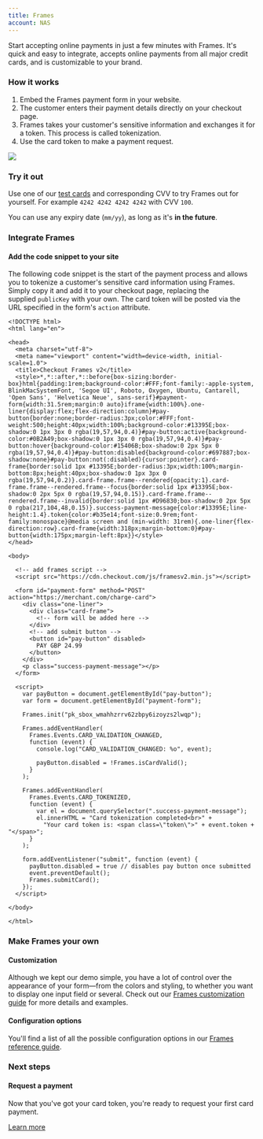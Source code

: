```yaml
---
title: Frames
account: NAS
---
```


Start accepting online payments in just a few minutes with Frames. It's quick and easy to integrate, accepts online payments from all major credit cards, and is customizable to your brand.

### How it works

1.  Embed the Frames payment form in your website. 
2.  The customer enters their payment details directly on your checkout page.
3.  Frames takes your customer's sensitive information and exchanges it for a token. This process is called tokenization. 
4.  Use the card token to make a payment request.

![](/download/attachments/8489212/Frames.png?version=1&modificationDate=1620731272921&api=v2)

### Try it out

Use one of our [test cards](/display/x/Test+cards) and corresponding CVV to try Frames out for yourself. For example `4242 4242 4242 4242` with CVV `100`.

You can use any expiry date (`mm/yy`), as long as it's **in the future**.

### Integrate Frames

#### Add the code snippet to your site

The following code snippet is the start of the payment process and allows you to tokenize a customer's sensitive card information using Frames. Simply copy it and add it to your checkout page, replacing the supplied `publicKey` with your own. The card token will be posted via the URL specified in the form's `action` attribute.

    <!DOCTYPE html>
    <html lang="en">
    
    <head>
      <meta charset="utf-8">
      <meta name="viewport" content="width=device-width, initial-scale=1.0">
      <title>Checkout Frames v2</title>
      <style>*,*::after,*::before{box-sizing:border-box}html{padding:1rem;background-color:#FFF;font-family:-apple-system, BlinkMacSystemFont, 'Segoe UI', Roboto, Oxygen, Ubuntu, Cantarell, 'Open Sans', 'Helvetica Neue', sans-serif}#payment-form{width:31.5rem;margin:0 auto}iframe{width:100%}.one-liner{display:flex;flex-direction:column}#pay-button{border:none;border-radius:3px;color:#FFF;font-weight:500;height:40px;width:100%;background-color:#13395E;box-shadow:0 1px 3px 0 rgba(19,57,94,0.4)}#pay-button:active{background-color:#0B2A49;box-shadow:0 1px 3px 0 rgba(19,57,94,0.4)}#pay-button:hover{background-color:#15406B;box-shadow:0 2px 5px 0 rgba(19,57,94,0.4)}#pay-button:disabled{background-color:#697887;box-shadow:none}#pay-button:not(:disabled){cursor:pointer}.card-frame{border:solid 1px #13395E;border-radius:3px;width:100%;margin-bottom:8px;height:40px;box-shadow:0 1px 3px 0 rgba(19,57,94,0.2)}.card-frame.frame--rendered{opacity:1}.card-frame.frame--rendered.frame--focus{border:solid 1px #13395E;box-shadow:0 2px 5px 0 rgba(19,57,94,0.15)}.card-frame.frame--rendered.frame--invalid{border:solid 1px #D96830;box-shadow:0 2px 5px 0 rgba(217,104,48,0.15)}.success-payment-message{color:#13395E;line-height:1.4}.token{color:#b35e14;font-size:0.9rem;font-family:monospace}@media screen and (min-width: 31rem){.one-liner{flex-direction:row}.card-frame{width:318px;margin-bottom:0}#pay-button{width:175px;margin-left:8px}}</style>
    </head>
    
    <body>
    
      <!-- add frames script -->
      <script src="https://cdn.checkout.com/js/framesv2.min.js"></script>
    
      <form id="payment-form" method="POST" action="https://merchant.com/charge-card">
        <div class="one-liner">
          <div class="card-frame">
            <!-- form will be added here -->
          </div>
          <!-- add submit button -->  
          <button id="pay-button" disabled>
            PAY GBP 24.99
          </button>
        </div>
        <p class="success-payment-message"></p>
      </form>
    
      <script>
        var payButton = document.getElementById("pay-button");
        var form = document.getElementById("payment-form");
    
        Frames.init("pk_sbox_wmahhzrrv62zbpy6izoyzs2lwqp");
    
        Frames.addEventHandler(
          Frames.Events.CARD_VALIDATION_CHANGED,
          function (event) {
            console.log("CARD_VALIDATION_CHANGED: %o", event);
    
            payButton.disabled = !Frames.isCardValid();
          }
        );
    
        Frames.addEventHandler(
          Frames.Events.CARD_TOKENIZED,
          function (event) {
            var el = document.querySelector(".success-payment-message");
            el.innerHTML = "Card tokenization completed<br>" +
              "Your card token is: <span class=\"token\">" + event.token + "</span>";
          }
        );
    
        form.addEventListener("submit", function (event) {
     	  payButton.disabled = true // disables pay button once submitted
          event.preventDefault();
          Frames.submitCard();
        });
      </script>
    
    </body>
    
    </html>

### Make Frames your own

#### Customization

Although we kept our demo simple, you have a lot of control over the appearance of your form—from the colors and styling, to whether you want to display one input field or several. Check out our [Frames customization guide](/display/x/Frames+customization+guide) for more details and examples.

#### Configuration options

You'll find a list of all the possible configuration options in our [Frames reference guide](/display/x/Frames+reference).

### Next steps

#### Request a payment

Now that you've got your card token, you're ready to request your first card payment.

[Learn more](https://docs.checkout.com/four/payments/accept-payments/request-a-payment)
